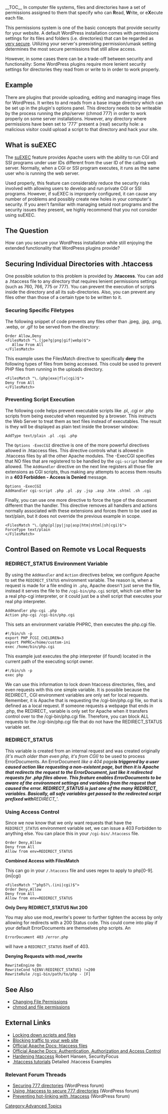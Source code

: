 {{Rename}}
__TOC__
In computer file systems, files and directories have a set of permissions assigned to them that specify who can '''R'''ead, '''W'''rite, or e'''X'''ecute each file. 

This permissions system is one of the basic concepts that provide security for your website. A default WordPress installation comes with permissions settings for its files and folders (i.e. directories) that can be regarded as [[Changing File Permissions|very secure]]. Utilizing your server's preexisting permission/umask setting determines the most secure permissions that still allow access.  

However, in some cases there can be a trade-off between security and functionality: Some WordPress plugins require more lenient security settings for directories they read from or write to in order to work properly.

== Example ==

There are plugins that provide uploading, editing and managing image files for WordPress. It writes to and reads from a base image directory which can be set up in the plugin's options panel. This directory needs to be writeable by the process running the php/server (chmod 777) in order to work properly on some server installations. However, any directory where permissions have been set to '777' present a (real) security hole: a malicious visitor could upload a script to that directory and hack your site. 

{{Note|From a security standpoint, even a small amount of protection is preferable to a world-writeable directory.  Start with low permissive settings like 744, working your way up until it works.  Only use 777 if necessary, and hopefully only for a temporary amount of time.
}}

== What is suEXEC ==

The [http://httpd.apache.org/docs/trunk/suexec.html suEXEC] feature provides Apache users with the ability to run CGI and SSI programs under user IDs different from the user ID of the calling web server. Normally, when a CGI or SSI program executes, it runs as the same user who is running the web server.

Used properly, this feature can considerably reduce the security risks involved with allowing users to develop and run private CGI or SSI programs. However, if suEXEC is improperly configured, it can cause any number of problems and possibly create new holes in your computer's security. If you aren't familiar with managing setuid root programs and the security issues they present, we highly recommend that you not consider using suEXEC.

== The Question ==

How can you secure your WordPress installation while still enjoying the extended functionality that WordPress plugins provide? 

== Securing Individual Directories with .htaccess ==

One possible solution to this problem is provided by '''.htaccess'''. You can add a .htaccess file to any directory that requires lenient permissions settings (such as 760, 766, 775 or 777). You can prevent the execution of scripts inside the directory and all its sub-directories. Also, you can prevent any files other than those of a certain type to be written to it.

=== Securing Specific Filetypes ===

The following snippet of code prevents any files other than .jpeg, .jpg, .png, .webp, or .gif to be served from the directory:

<pre>
Order Allow,Deny
<FilesMatch "\.(jpe?g|png|gif|webp)$">
   Allow From All
</FilesMatch>
</pre>

This example uses the FilesMatch directive to specifically '''deny''' the following types of files from being accessed. This could be used to prevent PHP files from running in the uploads directory.

<pre>
<FilesMatch "\.(php|exe|flv|cgi)$">
Deny from All
</FilesMatch>
</pre>

=== Preventing Script Execution ===

The following code helps prevent executable scripts like .pl, .cgi or .php scripts from being executed when requested by a browser. This instructs the Web Server to treat them as text files instead of executables. The result is they will be displayed as plain text inside the browser window:

<pre>
AddType text/plain .pl .cgi .php
</pre>

The <tt>Options -ExecCGI</tt> directive is one of the more powerful directives allowed in .htaccess files.  This directive controls what is allowed in .htaccess files by all the other Apache modules. The -ExecCGI specifies that NO files that are registered to be handled by the <tt>cgi-script</tt> handler are allowed. The <tt>AddHandler</tt> directive on the next line registers all those file extensions as CGI scripts, thus making any attempts to access them results in a '''403 Forbidden - Access is Denied''' message. 

<pre>
Options -ExecCGI
AddHandler cgi-script .php .pl .py .jsp .asp .htm .shtml .sh .cgi
</pre>

Finally, you can use one more directive to force the type of the document different than the handler. This directive removes all handlers and actions normally associated with these extensions and forces them to be used as text/plain, but it does not override the previous example in scope. 

<pre>
<FilesMatch "\.(php|pl|py|jsp|asp|htm|shtml|sh|cgi)$">
ForceType text/plain
</FilesMatch>
</pre>

== Control Based on Remote vs Local Requests ==

=== REDIRECT_STATUS Environment Variable ===

By using the <tt>AddHandler</tt> and <tt>Action</tt> directives below, we configure Apache to set the <tt>REDIRECT_STATUS</tt> environment variable.  The reason is, when a request is made for a file ending in <tt>.php</tt>, Apache doesn't just serve the file, instead it serves the file to the <tt>/cgi-bin/php.cgi</tt> script, which can either be a real php-cgi interpreter, or it could just be a shell script that executes your real php interpreter.  

 AddHandler php-cgi .php
 Action php-cgi /cgi-bin/php.cgi
This sets an environment variable PHPRC, then executes the php.cgi file.
 #!/bin/sh -p
 export PHP_FCGI_CHILDREN=3
 export PHPRC=/home/custom-ini
 exec /home/bin/php.cgi
This example just executes the php interpreter (if found) located in the current path of the executing script owner.
 #!/bin/sh -p
 exec php

We can use this information to lock down htaccess directories, files, and even requests with this one simple variable. It is possible because the REDIRECT_ CGI environment variables are only set for local requests.  Remember, it is Apache that is requesting the /cgi-bin/php.cgi file, so that is defined as a local request.  If someone requests a webpage that ends in .php, the REDIRECT_ variable is only set for Apache when it transfers control over to the /cgi-bin/php.cgi file. Therefore, you can block ALL requests to the /cgi-bin/php.cgi file that do not have the REDIRECT_STATUS variable set.

=== REDIRECT_STATUS ===

This variable is created from an internal request and was created originally ''(it's much older than even php, it's from CGI)'' to be used to process ErrorDocuments. An ErrorDocument ''like a 404 page''' is triggered by a user caused action like requesting a non-existent page, but then it is Apache that redirects the request to the ErrorDocument, just like it redirected requests for .php files above. This feature enables ErrorDocuments to be aware of the environment settings and variables from the request that caused the error. REDIRECT_STATUS is just one of the many REDIRECT_ variables. Basically, all ''safe'' variables get passed to the redirected script prefixed with '''REDIRECT_'''.

=== Using Access Control ===

Since we now know that we only want requests that have the <tt>REDIRECT_STATUS</tt> environment variable set, we can issue a 403 Forbidden to anything else. You can place this in your <tt>/cgi-bin/.htaccess</tt> file.

 Order Deny,Allow
 Deny from All
 Allow from env=REDIRECT_STATUS

'''Combined Access with FilesMatch'''

This can go in your <tt>/.htaccess</tt> file and uses regex to apply to php[0-9].(ini|cgi)</tt>

 <FilesMatch "^php5?\.(ini|cgi)$">
 Order Deny,Allow
 Deny from All
 Allow from env=REDIRECT_STATUS
 </FilesMatch>

'''Only Deny REDIRECT_STATUS Not 200'''

You may also use mod_rewrite's power to further tighten the access by only allowing for redirects with a 200 Status code. This could come into play if your default ErrorDocuments are themselves php scripts. An 
 ErrorDocument 403 /error.php
will have a <tt>REDIRECT_STATUS</tt> itself of 403.

'''Denying Requests with mod_rewrite'''
 RewriteEngine On
 RewriteCond %{ENV:REDIRECT_STATUS} !=200
 RewriteRule /cgi-bin/path/to/php - [F]

== See Also ==

* [[Changing File Permissions]]
* [[UNIX Shell Skills#chmod and file permissions|chmod and file permissions]]

== External Links ==
* [https://www.askapache.com/htaccess/php-cgi-redirect_status/ Locking down scripts and files]
* [http://tips-scripts.com/block_traffic Blocking traffic to your web site]
* [http://httpd.apache.org/docs/trunk/howto/htaccess.html Official Apache Docs: htaccess files]
* [http://httpd.apache.org/docs/trunk/howto/auth.html Official Apache Docs: Authentication, Authorization and Access Control]
* [http://www.securityfocus.com/infocus/1368 Hardening htaccess] Robert Hansen, SecurityFocus
* [https://www.askapache.com/htaccess/ .htaccess tutorials] Detailed .htaccess Examples

=== Relevant Forum Threads ===

* [http://wordpress.org/support/topic/93343 Securing 777 directories] (WordPress forum)
* [http://wordpress.org/support/topic/95881 Using .htaccess to secure 777 directories] (WordPress forum)
* [http://wordpress.org/support/topic/28085 Preventing hot-linking with .htaccess] (WordPress forum)

[[Category:Advanced Topics]]
{{copyedit}}